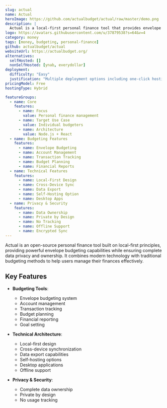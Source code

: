 ```yaml
---
slug: actual
name: Actual
heroImage: https://github.com/actualbudget/actual/raw/master/demo.png
description: |
  Actual is a local-first personal finance tool that provides envelope budgeting capabilities with synchronization between devices, offering complete data ownership and privacy through self-hosting options.
logo: https://avatars.githubusercontent.com/u/37879538?s=64&v=4
category: money
tags: [money, budgeting, personal-finance]
github: actualbudget/actual
websiteUrl: https://actualbudget.org/
alternatives:
  selfHosted: []
  nonSelfHosted: [ynab, everydollar]
deployment:
  difficulty: "Easy"
  justification: "Multiple deployment options including one-click hosting, Docker, and downloadable desktop apps."
pricingModel: Free
hostingType: Hybrid

featureGroups:
  - name: Core
    features:
      - name: Focus
        value: Personal finance management
      - name: Target Use Case
        value: Individual budgeters
      - name: Architecture
        value: Node.js + React
  - name: Budgeting Features
    features:
      - name: Envelope Budgeting
      - name: Account Management
      - name: Transaction Tracking
      - name: Budget Planning
      - name: Financial Reports
  - name: Technical Features
    features:
      - name: Local-First Design
      - name: Cross-Device Sync
      - name: Data Export
      - name: Self-Hosting Option
      - name: Desktop Apps
  - name: Privacy & Security
    features:
      - name: Data Ownership
      - name: Private by Design
      - name: No Tracking
      - name: Offline Support
      - name: Encrypted Sync
---
```


Actual is an open-source personal finance tool built on local-first principles, providing powerful envelope budgeting capabilities while ensuring complete data privacy and ownership. It combines modern technology with traditional budgeting methods to help users manage their finances effectively.

## Key Features

- **Budgeting Tools**:

  - Envelope budgeting system
  - Account management
  - Transaction tracking
  - Budget planning
  - Financial reporting
  - Goal setting

- **Technical Architecture**:

  - Local-first design
  - Cross-device synchronization
  - Data export capabilities
  - Self-hosting options
  - Desktop applications
  - Offline support

- **Privacy & Security**:

  - Complete data ownership
  - Private by design
  - No usage tracking
